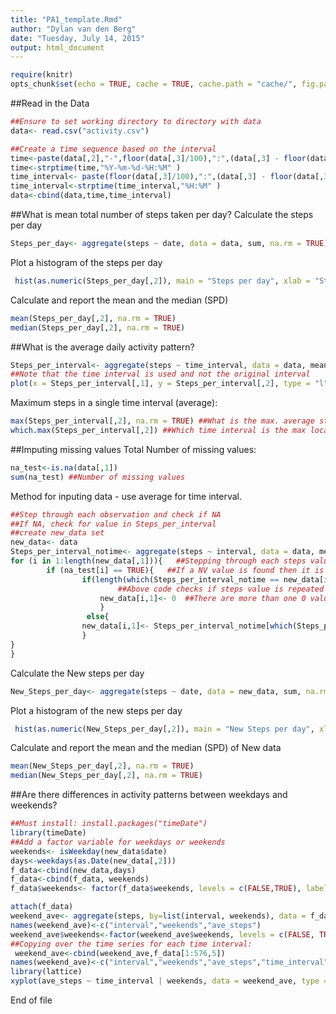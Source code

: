 ```yaml
---
title: "PA1_template.Rmd"
author: "Dylan van den Berg"
date: "Tuesday, July 14, 2015"
output: html_document
---
```

```r
require(knitr)
opts_chunk$set(echo = TRUE, cache = TRUE, cache.path = "cache/", fig.path = "figure/")
```

##Read in the Data
```r
##Ensure to set working directory to directory with data
data<- read.csv("activity.csv")

##Create a time sequence based on the interval
time<-paste(data[,2],"-",floor(data[,3]/100),":",(data[,3] - floor(data[,3]/100)*100), sep="")
time<-strptime(time,"%Y-%m-%d-%H:%M" )
time_interval<- paste(floor(data[,3]/100),":",(data[,3] - floor(data[,3]/100)*100), sep="")
time_interval<-strptime(time_interval,"%H:%M" )
data<-cbind(data,time,time_interval)
```
##What is mean total number of steps taken per day?
Calculate the steps per day
```r
Steps_per_day<- aggregate(steps ~ date, data = data, sum, na.rm = TRUE)
```
Plot a histogram of the steps per day
```r
 hist(as.numeric(Steps_per_day[,2]), main = "Steps per day", xlab = "Steps")
```
Calculate and report the mean and the median (SPD)
```r
mean(Steps_per_day[,2], na.rm = TRUE)
median(Steps_per_day[,2], na.rm = TRUE)
```

##What is the average daily activity pattern?
```r
Steps_per_interval<- aggregate(steps ~ time_interval, data = data, mean, na.rm = TRUE)
##Note that the time interval is used and not the original interval
plot(x = Steps_per_interval[,1], y = Steps_per_interval[,2], type = "l", xlab = "Time Interval", ylab = "Average Number of Steps per Time Interval", main = "Average Steps per Time Interval")
```
Maximum steps in a single time interval (average):
```r
max(Steps_per_interval[,2], na.rm = TRUE) ##What is the max. average steps?
which.max(Steps_per_interval[,2]) ##Which time interval is the max located?
```

##Imputing missing values
Total Number of missing values:
```r
na_test<-is.na(data[,1])
sum(na_test) ##Number of missing values
```
Method for inputing data - use average for time interval.

```r
##Step through each observation and check if NA
##If NA, check for value in Steps_per_interval
##create new_data set
new_data<- data
Steps_per_interval_notime<- aggregate(steps ~ interval, data = data, mean, na.rm = TRUE)
for (i in 1:length(new_data[,1])){   ##Stepping through each steps value
        if (na_test[i] == TRUE){   ##If a NV value is found then it is changed 
                if(length(which(Steps_per_interval_notime == new_data[i,3]))> 1){
                        ##Above code checks if steps value is repeated (only repeated for 0)
                    new_data[i,1]<- 0  ##There are more than one 0 value, this corrects for it
                    }
                 else{
                new_data[i,1]<- Steps_per_interval_notime[which(Steps_per_interval_notime == new_data[i,3]),2]
                }
}
}
```
Calculate the New steps per day
```r
New_Steps_per_day<- aggregate(steps ~ date, data = new_data, sum, na.rm = TRUE)
```
Plot a histogram of the new steps per day
```r
 hist(as.numeric(New_Steps_per_day[,2]), main = "New Steps per day", xlab = "Steps")
```
Calculate and report the mean and the median (SPD) of New data
```r
mean(New_Steps_per_day[,2], na.rm = TRUE)
median(New_Steps_per_day[,2], na.rm = TRUE)
```
##Are there differences in activity patterns between weekdays and weekends?
```r
##Must install: install.packages("timeDate")
library(timeDate)
##Add a factor variable for weekdays or weekends
weekends<- isWeekday(new_data$date)
days<-weekdays(as.Date(new_data[,2]))
f_data<-cbind(new_data,days)
f_data<-cbind(f_data, weekends)
f_data$weekends<- factor(f_data$weekends, levels = c(FALSE,TRUE), labels = c('weekend','weekday'))

attach(f_data)
weekend_ave<- aggregate(steps, by=list(interval, weekends), data = f_data, FUN = mean)
names(weekend_ave)<-c("interval","weekends","ave_steps")
weekend_ave$weekends<-factor(weekend_ave$weekends, levels = c(FALSE, TRUE), labels = c('weekend','weekday'))
##Copying over the time series for each time interval:
 weekend_ave<-cbind(weekend_ave,f_data[1:576,5])
names(weekend_ave)<-c("interval","weekends","ave_steps","time_interval")
library(lattice)
xyplot(ave_steps ~ time_interval | weekends, data = weekend_ave, type = "l", layout = c(1,2), xlab = ("Time Interval"),main = "Time interval shown in hours from 00:00. Date of 17 July is arbitrary")

```


End of file
